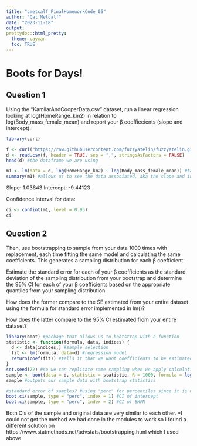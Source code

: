 ```yaml
---
title: "cmetcalf_FinalHomeworkCode_05"
author: "Cat Metcalf"
date: "2023-11-18"
output: 
prettydoc::html_pretty:
  theme: cayman
  toc: TRUE
---
```


# Boots for Days!

## Question 1

Using the “KamilarAndCooperData.csv” dataset, run a linear regression looking at log(HomeRange_km2) in relation to log(Body_mass_female_mean) and report your β coeffiecients (slope and intercept).

```r
library(curl)

f <- curl("https://raw.githubusercontent.com/fuzzyatelin/fuzzyatelin.github.io/master/AN588_Fall23/KamilarAndCooperData.csv")
d <- read.csv(f, header = TRUE, sep = ",", stringsAsFactors = FALSE)
head(d) #the dataframe we are using
```


```r
m1 <- lm(data = d, log(HomeRange_km2) ~ log(Body_mass_female_mean)) #takes the linear model of the logged data
summary(m1) #allows us to see the data associated, aka the slope and intercept
```

Slope: 1.03643 
Intercept: -9.44123

Confidence interval for data:
```r
ci <- confint(m1, level = 0.95)
ci
```

## Question 2

Then, use bootstrapping to sample from your data 1000 times with replacement, each time fitting the same model and calculating the same coefficients. This generates a sampling distribution for each β coefficient.

Estimate the standard error for each of your β coefficients as the standard deviation of the sampling distribution from your bootstrap and determine the 95% CI for each of your β coefficients based on the appropriate quantiles from your sampling distribution.

How does the former compare to the SE estimated from your entire dataset using the formula for standard error implemented in lm()?

How does the latter compare to the 95% CI estimated from your entire dataset?

```r
library(boot) #package that allows us to bootstrap with a function
statistic <- function(formula, data, indices) {
  d <- data[indices,] #sample selection
  fit <- lm(formula, data=d) #regression model
  return(coef(fit)) #tells it that we want coefficients to be estimated
}
set.seed(22) #so we can replicate same sampling when we apply calculations
sample <- boot(data = d, statistic = statistic, R = 1000, formula = log(HomeRange_km2) ~ log(Body_mass_female_mean)) #boot function, sampling 1000 times with the linear regression model and applying the y ~ x function from above
sample #outputs our sample data with bootstrap statistics

#standard error of samples? #using "perc" for percentiles since it is not a normal distribution
boot.ci(sample, type = "perc", index = 1) #CI of intercept
boot.ci(sample, type = "perc", index = 2) #CI of BMFM
```

Both CIs of the sample and original data are very similar to each other. 
*I could not get the method we had done in the modules to work so I found a different solution on https://www.statmethods.net/advstats/bootstrapping.html which I used above